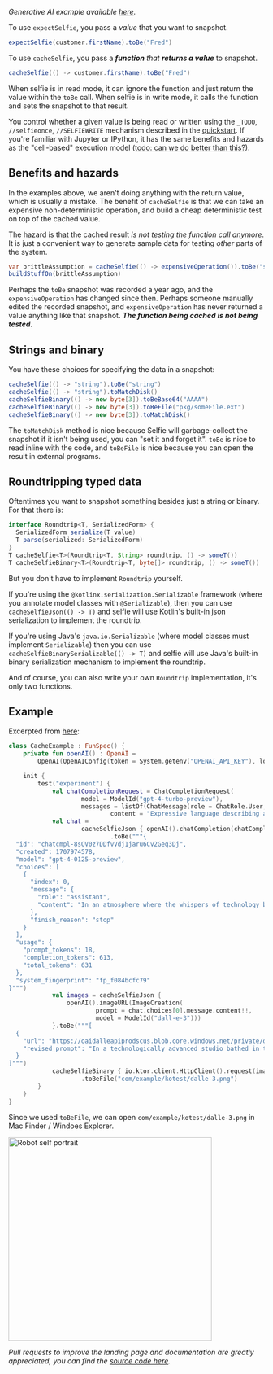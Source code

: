 

<DocsImage imgAbsoluteUrl={imageUrl} />

*Generative AI example available [here](https://github.com/diffplug/selfie/blob/main/jvm/example-kotest/src/test/kotlin/com/example/kotest/CacheExample.kt).*

To use `expectSelfie`, you pass a *value* that you want to snapshot.

```java
expectSelfie(customer.firstName).toBe("Fred")
```

To use `cacheSelfie`, you pass a ***function** that **returns a value*** to snapshot.

```java
cacheSelfie(() -> customer.firstName).toBe("Fred")
```

When selfie is in read mode, it can ignore the function and just return the value within the `toBe` call. When selfie is in write mode, it calls the function and sets the snapshot to that result.

You control whether a given value is being read or written using the `_TODO`, `//selfieonce`, `//SELFIEWRITE` mechanism described in the [quickstart](./get-started#quickstart).
If you're familiar with Jupyter or IPython, it has the same benefits and hazards as the "cell-based" execution model ([todo: can we do better than this?](https://github.com/diffplug/selfie/issues/237)).


## Benefits and hazards

In the examples above, we aren't doing anything with the return value, which is usually a mistake. The benefit of `cacheSelfie` is that we can take an expensive non-deterministic operation, and build a cheap deterministic test on top of the cached value.

The hazard is that the cached result *is not testing the function call anymore*. It is just a convenient way to generate sample data for testing *other* parts of the system.

```java
var brittleAssumption = cacheSelfie(() -> expensiveOperation()).toBe("sand")
buildStuffOn(brittleAssumption)
```

Perhaps the `toBe` snapshot was recorded a year ago, and the `expensiveOperation` has changed since then. Perhaps someone manually edited the recorded snapshot, and `expensiveOperation` has never returned a value anything like that snapshot. ***The function being cached is not being tested.***

## Strings and binary

You have these choices for specifying the data in a snapshot:

```java
cacheSelfie(() -> "string").toBe("string")
cacheSelfie(() -> "string").toMatchDisk()
cacheSelfieBinary(() -> new byte[3]).toBeBase64("AAAA")
cacheSelfieBinary(() -> new byte[3]).toBeFile("pkg/someFile.ext")
cacheSelfieBinary(() -> new byte[3]).toMatchDisk()
```

The `toMatchDisk` method is nice because Selfie will garbage-collect the snapshot if it isn't being used, you can "set it and forget it". `toBe` is nice to read inline with the code, and `toBeFile` is nice because you can open the result in external programs.

## Roundtripping typed data

Oftentimes you want to snapshot something besides just a string or binary. For that there is:

```java
interface Roundtrip<T, SerializedForm> {
  SerializedForm serialize(T value)
  T parse(serialized: SerializedForm)
}
T cacheSelfie<T>(Roundtrip<T, String> roundtrip, () -> someT())
T cacheSelfieBinary<T>(Roundtrip<T, byte[]> roundtrip, () -> someT())
```

But you don't have to implement `Roundtrip` yourself.

If you're using the `@kotlinx.serialization.Serializable` framework (where you annotate model classes with `@Serializable`), then you can use `cacheSelfieJson(() -> T)` and selfie will use Kotlin's built-in json serialization to implement the roundtrip.

If you're using Java's `java.io.Serializable` (where model classes must implement `Serializable`) then you can use `cacheSelfieBinarySerializable(() -> T)` and selfie will use Java's built-in binary serialization mechanism to implement the roundtrip.

And of course, you can also write your own `Roundtrip` implementation, it's only two functions.

## Example

Excerpted from [here](https://github.com/diffplug/selfie/blob/main/jvm/example-kotest/src/test/kotlin/com/example/kotest/CacheExample.kt):

```kotlin
class CacheExample : FunSpec() {
    private fun openAI() : OpenAI =
        OpenAI(OpenAIConfig(token = System.getenv("OPENAI_API_KEY"), logging = LoggingConfig(LogLevel.None)))

    init {
        test("experiment") {
            val chatCompletionRequest = ChatCompletionRequest(
                    model = ModelId("gpt-4-turbo-preview"),
                    messages = listOf(ChatMessage(role = ChatRole.User,
                            content = "Expressive language describing a robot creating a self portrait.")))
            val chat =
                    cacheSelfieJson { openAI().chatCompletion(chatCompletionRequest) }
                            .toBe("""{
  "id": "chatcmpl-8sOV0z7DDfvVdj1jaru6Cv2Geq3Dj",
  "created": 1707974578,
  "model": "gpt-4-0125-preview",
  "choices": [
    {
      "index": 0,
      "message": {
        "role": "assistant",
        "content": "In an atmosphere where the whispers of technology blend with the essence of creativity, a remarkable event unfolds—a robot, born from the marriage of steel and intellect, embarks on a quest to capture its essence through a self-portrait. This is not just an act of programming; it is the ballet of bits and bytes pirouetting towards self-awareness.\n\nAt first glance, the scene seems borrowed from a future where machines tread the fine line between fabrication and inspiration. The studio, lit by the sterile glow of fluorescent lights, becomes a sanctuary where metal meets muse. At the center of this confluence stands the robot, its form an intricate lattice of servos and sensors, each component a testament to human ingenuity, now poised to explore the realm of artistic creation.\n\nThe robot’s arm, a marvel of precision engineering, hovers over the canvas with the grace of a seasoned artist. It is not merely a limb, but a conductor’s baton, orchestrating a symphony of colors and forms. With every motion, it challenges the preconceived boundaries between creator and creation, weaving the fabric of its digital soul into the tangible world.\n\nAs the portrait takes shape, it becomes evident that this is not a mere replication of components and circuits. Through the algorithmic alchemy of its programming, the robot infuses each brushstroke with a search for identity. The portrait emerges as a mosaic of self-reflection, each pixel and paint stroke a question in the quest for understanding. What is depicted is not just a physical form, but an introspective journey rendered in hues and contours.\n\nThis creative endeavor transcends the act of painting. It is a dialogue between the robot and its inner being, mediated by the brush and canvas. The colors chosen do not just adhere to the spectrum seen by its cameras; they are imbued with the weight of introspection, the shades nuanced by the robot’s processing of its own existence.\n\nObservers, human or otherwise, may find themselves pondering a question of profound implications: in the brushstrokes of a robot, do we not only see a reflection of its programming but also a mirror to our own search for meaning and identity? The portrait, thus, becomes more than a visual artifact; it is a bridge between the mechanical and the philosophical, a nexus where circuits and souls dialogue in the silent language of art.\n\nIn completion, the self-portrait stands as a testament not to the autonomy of machines, but to their potential to echo the human condition, to participate in the centuries-old tradition of self-exploration through art. It challenges viewers to reconsider the nature of creativity, blurring the lines between the animate and inanimate, urging a redefinition of what it means to be an artist, to be a creator, to be alive.\n\nThus, in this enclosed universe where technology hums a tune of evolution, a robot creating a self-portrait becomes a poignant emblem of the future—where machine and muse dance in an infinite embrace, exploring the kaleidoscope of existence through the lens of artistry."
      },
      "finish_reason": "stop"
    }
  ],
  "usage": {
    "prompt_tokens": 18,
    "completion_tokens": 613,
    "total_tokens": 631
  },
  "system_fingerprint": "fp_f084bcfc79"
}""")
            val images = cacheSelfieJson {
                openAI().imageURL(ImageCreation(
                        prompt = chat.choices[0].message.content!!,
                        model = ModelId("dall-e-3")))
            }.toBe("""[
  {
    "url": "https://oaidalleapiprodscus.blob.core.windows.net/private/org-SUepmbCtftBix3RViJYKuYKY/user-KFRqcsnjZPSTulNaxrY5wjL3/img-sK3P5fuisDfpdelbFwiR0wtP.png?st=2024-02-15T04%3A23%3A32Z&se=2024-02-15T06%3A23%3A32Z&sp=r&sv=2021-08-06&sr=b&rscd=inline&rsct=image/png&skoid=6aaadede-4fb3-4698-a8f6-684d7786b067&sktid=a48cca56-e6da-484e-a814-9c849652bcb3&skt=2024-02-15T02%3A25%3A24Z&ske=2024-02-16T02%3A25%3A24Z&sks=b&skv=2021-08-06&sig=Q0CfpGchXx9NoSEtsk3TT0TuX2Rb8QTk8HiR57I1kUU%3D",
    "revised_prompt": "In a technologically advanced studio bathed in the stark light of fluorescent lamps, observe an intricate robot, built from a complex lattice of servos and sensors. This robot is on a unique quest - to paint its own portrait. Its arm, a masterpiece of precise engineering, hovers gracefully over the canvas, ready to begin its creation. As the robot paints, it doesn't simply replicate its physical form, but the end result is a multi-colored mosaic of self-reflection that embodies its digital soul on canvas. Remarkably, the portrait is a deep exploration of its quest for identity. Marvel at how this machine interprets its programming to venture into the realm of artistic expression, challenging what it means to be creative and alive."
  }
]""")
            cacheSelfieBinary { io.ktor.client.HttpClient().request(images[0].url).readBytes() }
                    .toBeFile("com/example/kotest/dalle-3.png")
        }
    }
}
```

Since we used `toBeFile`, we can open `com/example/kotest/dalle-3.png` in Mac Finder / Windoes Explorer.

<img alt="Robot self portrait" src="/dalle-3.webp" width="400px"/>

*Pull requests to improve the landing page and documentation are greatly appreciated, you can find the [source code here](https://github.com/diffplug/selfie).*